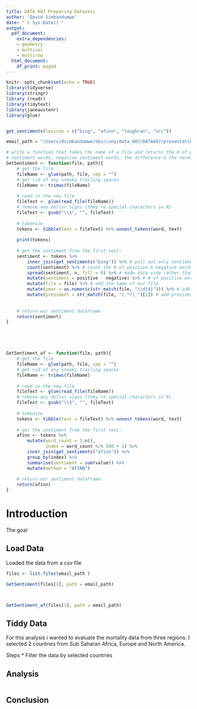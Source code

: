 ```yaml
---
title: DATA 607 Preparing Datasets
author: 'David Simbandumwe'
date: "`r Sys.Date()`"
output:
  pdf_document:
    extra_dependencies:
    - geometry
    - multicol
    - multirow
  html_document:
    df_print: paged
---
```



```r
knitr::opts_chunk$set(echo = TRUE)
library(tidyverse)
library(stringr)
library (readr)
library(tidytext)
library(janeaustenr)
library(glue)


get_sentiments(lexicon = c("bing", "afinn", "loughran", "nrc"))

```


```r

email_path = "/Users/dsimbandumwe/dev/cuny/data_607/DATA607/presentation/email/"


```


```r

# write a function that takes the name of a file and returns the # of postive
# sentiment words, negative sentiment words, the difference & the normalized difference
GetSentiment <- function(file, path){
    # get the file
    fileName <- glue(path, file, sep = "")
    # get rid of any sneaky trailing spaces
    fileName <- trimws(fileName)
    
    # read in the new file
    fileText <- glue(read_file(fileName))
    # remove any dollar signs (they're special characters in R)
    fileText <- gsub("\\$", "", fileText) 
    
    # tokenize
    tokens <- tibble(text = fileText) %>% unnest_tokens(word, text)
    
    print(tokens)
    
    # get the sentiment from the first text: 
    sentiment <- tokens %>%
        inner_join(get_sentiments("bing")) %>% # pull out only sentimen words
        count(sentiment) %>% # count the # of positive & negative words
        spread(sentiment, n, fill = 0) %>% # made data wide rather than narrow
        mutate(sentiment = positive - negative) %>% # # of positive words - # of negative owrds
        mutate(file = file) %>% # add the name of our file
        mutate(year = as.numeric(str_match(file, "\\d{4}"))) %>% # add the year
        mutate(president = str_match(file, "(.*?)_")[2]) # add president
    
    
    # return our sentiment dataframe
    return(sentiment)
}





GetSentiment_af <- function(file, path){
    # get the file
    fileName <- glue(path, file, sep = "")
    # get rid of any sneaky trailing spaces
    fileName <- trimws(fileName)
    
    # read in the new file
    fileText <- glue(read_file(fileName))
    # remove any dollar signs (they're special characters in R)
    fileText <- gsub("\\$", "", fileText) 
    
    # tokenize
    tokens <- tibble(text = fileText) %>% unnest_tokens(word, text)
    
    # get the sentiment from the first text: 
    afinn <- tokens %>%
        mutate(word_count = 1:n(),
               index = word_count %/% 500 + 1) %>% 
        inner_join(get_sentiments("afinn")) %>%
        group_by(index) %>%
        summarise(sentiment = sum(value)) %>%
        mutate(method = "AFINN")
    
    # return our sentiment dataframe
    return(afinn)
}

```



# Introduction
The goal 











## Load Data
Loaded the data from a csv file

```r

files <- list.files(email_path )

GetSentiment(files[1], path = email_path)




```



```r

GetSentiment_af(files[1], path = email_path)

```

## Tiddy Data
For this analysis i wanted to evaluate the mortality data from three regions. I selected 2 countries from Sub Saharan Africa, Europe and North America. 

Steps
* Filter the data by selected countries




## Analysis

```r



```






## Conclusion






